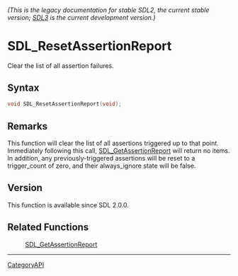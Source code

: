 ====== (This is the legacy documentation for stable SDL2, the current stable version; [https://wiki.libsdl.org/SDL3/ SDL3] is the current development version.) ======
= SDL_ResetAssertionReport =

Clear the list of all assertion failures.

== Syntax ==

<syntaxhighlight lang='c'>
void SDL_ResetAssertionReport(void);
</syntaxhighlight>

== Remarks ==

This function will clear the list of all assertions triggered up to that
point. Immediately following this call, [[SDL_GetAssertionReport]] will
return no items. In addition, any previously-triggered assertions will be
reset to a trigger_count of zero, and their always_ignore state will be
false.

== Version ==

This function is available since SDL 2.0.0.

== Related Functions ==

:[[SDL_GetAssertionReport]]

----
[[CategoryAPI]]



